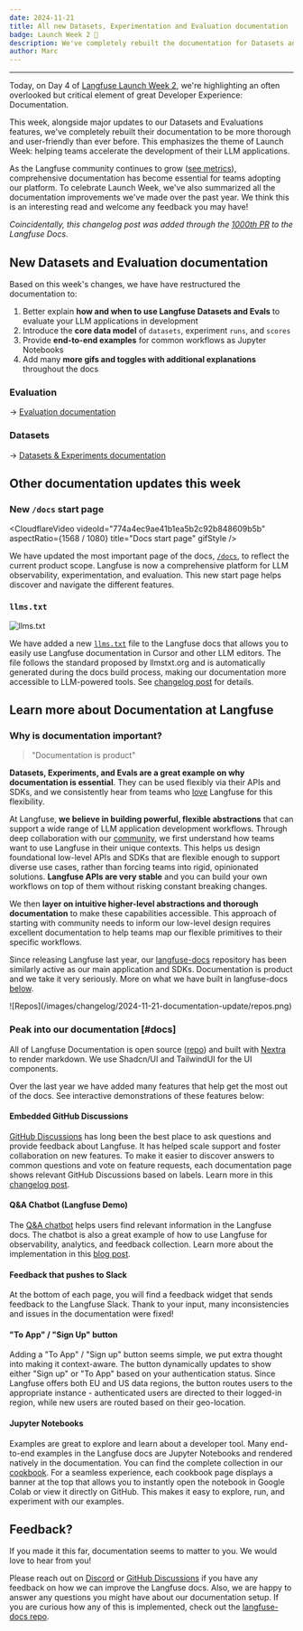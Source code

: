 ```yaml
---
date: 2024-11-21
title: All new Datasets, Experimentation and Evaluation documentation
badge: Launch Week 2 🚀
description: We've completely rebuilt the documentation for Datasets and Evals to make it easier to get started with offline evaluation. To celebrate Launch Week, we've also summarized all the documentation improvements we've made over the past year.
author: Marc
---
```



<ChangelogHeader />

---

Today, on Day 4 of [Langfuse Launch Week 2](/blog/2024-11-17-launch-week-2), we're highlighting an often overlooked but critical element of great Developer Experience: Documentation.

This week, alongside major updates to our Datasets and Evaluations features, we've completely rebuilt their documentation to be more thorough and user-friendly than ever before. This emphasizes the theme of Launch Week: helping teams accelerate the development of their LLM applications.

As the Langfuse community continues to grow ([see metrics](/blog/2024-11-most-used-oss-llmops)), comprehensive documentation has become essential for teams adopting our platform. To celebrate Launch Week, we've also summarized all the documentation improvements we've made over the past year. We think this is an interesting read and welcome any feedback you may have!

_Coincidentally, this changelog post was added through the [1000th PR](https://github.com/langfuse/langfuse-docs/pull/1000) to the Langfuse Docs._

## New Datasets and Evaluation documentation

Based on this week's changes, we have have restructured the documentation to:

1. Better explain **how and when to use Langfuse Datasets and Evals** to evaluate your LLM applications in development
2. Introduce the **core data model** of `datasets`, experiment `runs`, and `scores`
3. Provide **end-to-end examples** for common workflows as Jupyter Notebooks
4. Add many **more gifs and toggles with additional explanations** throughout the docs

### Evaluation

<Callout>→ [Evaluation documentation](/docs/scores)</Callout>


<EvaluationOverview />

### Datasets

<Callout>→ [Datasets & Experiments documentation](/docs/datasets)</Callout>


<DatasetsOverview />

## Other documentation updates this week

### New `/docs` start page

<CloudflareVideo
  videoId="774a4ec9ae41b1ea5b2c92b848609b5b"
  aspectRatio={1568 / 1080}
  title="Docs start page"
  gifStyle
/>

We have updated the most important page of the docs, [`/docs`](/docs), to reflect the current product scope. Langfuse is now a comprehensive platform for LLM observability, experimentation, and evaluation. This new start page helps discover and navigate the different features.

### `llms.txt`

![llms.txt](/images/changelog/2024-11-17-llms-txt.png)

We have added a new [`llms.txt`](/llms.txt) file to the Langfuse docs that allows you to easily use Langfuse documentation in Cursor and other LLM editors. The file follows the standard proposed by llmstxt.org and is automatically generated during the docs build process, making our documentation more accessible to LLM-powered tools. See [changelog post](/changelog/2024-11-17-llms-txt) for details.

## Learn more about Documentation at Langfuse

### Why is documentation important?

> "Documentation is product"

**Datasets, Experiments, and Evals are a great example on why documentation is essential**. They can be used flexibly via their APIs and SDKs, and we consistently hear from teams who [love](/why) Langfuse for this flexibility.

At Langfuse, **we believe in building powerful, flexible abstractions** that can support a wide range of LLM application development workflows. Through deep collaboration with our [community](/ideas), we first understand how teams want to use Langfuse in their unique contexts. This helps us design foundational low-level APIs and SDKs that are flexible enough to support diverse use cases, rather than forcing teams into rigid, opinionated solutions. **Langfuse APIs are very stable** and you can build your own workflows on top of them without risking constant breaking changes.

We then **layer on intuitive higher-level abstractions and thorough documentation** to make these capabilities accessible. This approach of starting with community needs to inform our low-level design requires excellent documentation to help teams map our flexible primitives to their specific workflows.

Since releasing Langfuse last year, our [langfuse-docs](https://github.com/langfuse/langfuse-docs) repository has been similarly active as our main application and SDKs. Documentation is product and we take it very seriously. More on what we have built in langfuse-docs [below](#docs).

<Frame border className="max-w-lg mt-8">
  ![Repos](/images/changelog/2024-11-21-documentation-update/repos.png)
</Frame>

### Peak into our documentation [#docs]

All of Langfuse Documentation is open source ([repo](https://github.com/langfuse/langfuse-docs)) and built with [Nextra](https://nextra.site/) to render markdown. We use Shadcn/UI and TailwindUI for the UI components.

Over the last year we have added many features that help get the most out of the docs. See interactive demonstrations of these features below:

#### Embedded GitHub Discussions


<div className="p-2 rounded my-6 bg-gradient-to-tr from-green-300 via-blue-500 to-purple-600">
  <GhDiscussionsPreview
    itemsPerPage={4}
    className="mt-0 w-full bg-background p-4 rounded"
  />
</div>

[GitHub Discussions](/ideas) has long been the best place to ask questions and provide feedback about Langfuse. It has helped scale support and foster collaboration on new features. To make it easier to discover answers to common questions and vote on feature requests, each documentation page shows relevant GitHub Discussions based on labels. Learn more in this [changelog post](/changelog/2024-09-23-github-discussion-across-documentation).

#### Q&A Chatbot (Langfuse Demo)


<div className="p-2 rounded my-6 bg-gradient-to-tr from-green-300 via-blue-500 to-purple-600">
  <Chat className="h-96 my-0 bg-background/90" />
</div>

The [Q&A chatbot](/docs/demo) helps users find relevant information in the Langfuse docs. The chatbot is also a great example of how to use Langfuse for observability, analytics, and feedback collection. Learn more about the implementation in this [blog post](/blog/qa-chatbot-for-langfuse-docs).

#### Feedback that pushes to Slack


<div className="w-fit p-2 rounded my-6 bg-gradient-to-tr from-green-300 via-blue-500 to-purple-600">
  <div className="bg-background p-4 rounded-sm">
    <DocsFeedback />
  </div>
</div>

At the bottom of each page, you will find a feedback widget that sends feedback to the Langfuse Slack. Thank to your input, many inconsistencies and issues in the documentation were fixed!

#### "To App" / "Sign Up" button


<div className="w-fit p-2 rounded my-6 bg-gradient-to-tr from-green-300 via-blue-500 to-purple-600">
  <div className="bg-background p-4 rounded-sm">
    <ToAppButton />
  </div>
</div>

Adding a "To App" / "Sign up" button seems simple, we put extra thought into making it context-aware. The button dynamically updates to show either "Sign up" or "To App" based on your authentication status. Since Langfuse offers both EU and US data regions, the button routes users to the appropriate instance - authenticated users are directed to their logged-in region, while new users are routed based on their geo-location.

#### Jupyter Notebooks


<div className="w-fit p-2 rounded my-6 bg-gradient-to-tr from-green-300 via-blue-500 to-purple-600">
  <div className="bg-background p-4 pt-0.5 rounded-sm">
    <NotebookBanner src="/cookbook/integration_openai_sdk.ipynb" />
  </div>
</div>

Examples are great to explore and learn about a developer tool. Many end-to-end examples in the Langfuse docs are Jupyter Notebooks and rendered natively in the documentation. You can find the complete collection in our [cookbook](/guides#cookbook). For a seamless experience, each cookbook page displays a banner at the top that allows you to instantly open the notebook in Google Colab or view it directly on GitHub. This makes it easy to explore, run, and experiment with our examples.

## Feedback?

If you made it this far, documentation seems to matter to you. We would love to hear from you!

Please reach out on [Discord](/discord) or [GitHub Discussions](/ideas) if you have any feedback on how we can improve the Langfuse docs. Also, we are happy to answer any questions you might have about our documentation setup. If you are curious how any of this is implemented, check out the [langfuse-docs repo](https://github.com/langfuse/langfuse-docs).
